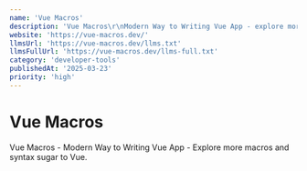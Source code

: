 ```yaml
---
name: 'Vue Macros'
description: 'Vue Macros\r\nModern Way to Writing Vue App - explore more macros and syntax sugar to Vue.'
website: 'https://vue-macros.dev/'
llmsUrl: 'https://vue-macros.dev/llms.txt'
llmsFullUrl: 'https://vue-macros.dev/llms-full.txt'
category: 'developer-tools'
publishedAt: '2025-03-23'
priority: 'high'
---
```


# Vue Macros

Vue Macros - Modern Way to Writing Vue App - Explore more macros and syntax sugar to Vue.
